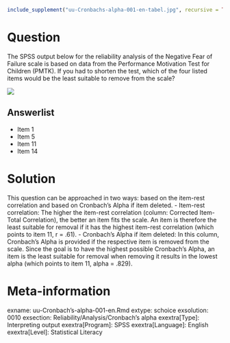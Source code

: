 ```r
include_supplement("uu-Cronbachs-alpha-001-en-tabel.jpg", recursive = TRUE)
```



Question
========
The SPSS output below for the reliability analysis of the Negative Fear of Failure scale is based on data from the Performance Motivation Test for Children (PMTK).
If you had to shorten the test, which of the four listed items would be the least suitable to remove from the scale?


![](uu-Cronbachs-alpha-001-en-tabel.jpg)
  
Answerlist
----------
* Item 1
* Item 5
* Item 11
* Item 14

Solution
========
  
This question can be approached in two ways: based on the item-rest correlation and based on Cronbach’s Alpha if item deleted.
- Item-rest correlation: The higher the item-rest correlation (column: Corrected Item-Total Correlation), the better an item fits the scale. An item is therefore the least suitable for removal if it has the highest item-rest correlation (which points to item 11, r = .61).
- Cronbach’s Alpha if item deleted: In this column, Cronbach’s Alpha is provided if the respective item is removed from the scale. Since the goal is to have the highest possible Cronbach’s Alpha, an item is the least suitable for removal when removing it results in the lowest alpha (which points to item 11, alpha = .829).

Meta-information
================
exname: uu-Cronbach's-alpha-001-en.Rmd
extype: schoice
exsolution: 0010
exsection: Reliability/Analysis/Cronbach's alpha
exextra[Type]: Interpreting output
exextra[Program]: SPSS
exextra[Language]: English
exextra[Level]: Statistical Literacy
